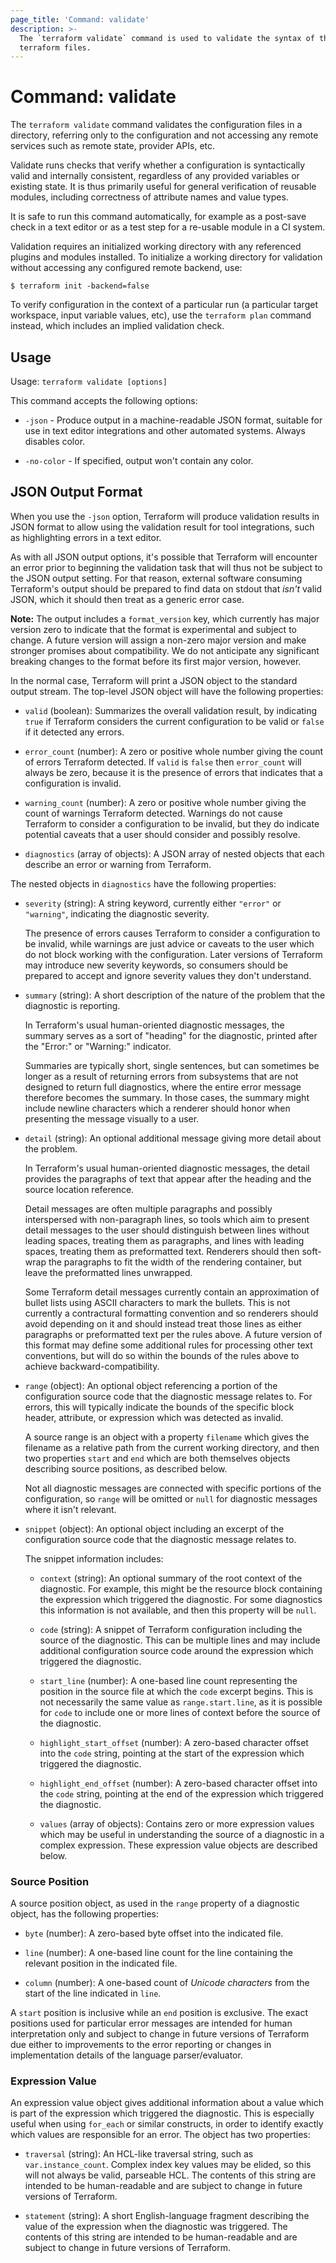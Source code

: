 ```yaml
---
page_title: 'Command: validate'
description: >-
  The `terraform validate` command is used to validate the syntax of the
  terraform files.
---
```


# Command: validate

The `terraform validate` command validates the configuration files in a
directory, referring only to the configuration and not accessing any remote
services such as remote state, provider APIs, etc.

Validate runs checks that verify whether a configuration is syntactically
valid and internally consistent, regardless of any provided variables or
existing state. It is thus primarily useful for general verification of
reusable modules, including correctness of attribute names and value types.

It is safe to run this command automatically, for example as a post-save
check in a text editor or as a test step for a re-usable module in a CI
system.

Validation requires an initialized working directory with any referenced
plugins and modules installed. To initialize a working directory for
validation without accessing any configured remote backend, use:

```
$ terraform init -backend=false
```

To verify configuration in the context of a particular run (a particular
target workspace, input variable values, etc), use the `terraform plan`
command instead, which includes an implied validation check.

## Usage

Usage: `terraform validate [options]`

This command accepts the following options:

- `-json` - Produce output in a machine-readable JSON format, suitable for
  use in text editor integrations and other automated systems. Always disables
  color.

- `-no-color` - If specified, output won't contain any color.
## JSON Output Format

When you use the `-json` option, Terraform will produce validation results
in JSON format to allow using the validation result for tool integrations, such
as highlighting errors in a text editor.

As with all JSON output options, it's possible that Terraform will encounter
an error prior to beginning the validation task that will thus not be subject
to the JSON output setting. For that reason, external software consuming
Terraform's output should be prepared to find data on stdout that _isn't_ valid
JSON, which it should then treat as a generic error case.

**Note:** The output includes a `format_version` key, which currently has major
version zero to indicate that the format is experimental and subject to change.
A future version will assign a non-zero major version and make stronger
promises about compatibility. We do not anticipate any significant breaking
changes to the format before its first major version, however.

In the normal case, Terraform will print a JSON object to the standard output
stream. The top-level JSON object will have the following properties:

* `valid` (boolean): Summarizes the overall validation result, by indicating
  `true` if Terraform considers the current configuration to be valid or
  `false` if it detected any errors.

* `error_count` (number): A zero or positive whole number giving the count
  of errors Terraform detected. If `valid` is `false` then `error_count` will
  always be zero, because it is the presence of errors that indicates that
  a configuration is invalid.

* `warning_count` (number): A zero or positive whole number giving the count
  of warnings Terraform detected. Warnings do not cause Terraform to consider
  a configuration to be invalid, but they do indicate potential caveats that
  a user should consider and possibly resolve.

* `diagnostics` (array of objects): A JSON array of nested objects that each
  describe an error or warning from Terraform.

The nested objects in `diagnostics` have the following properties:

* `severity` (string): A string keyword, currently either `"error"` or
  `"warning"`, indicating the diagnostic severity.

    The presence of errors causes Terraform to consider a configuration to be
    invalid, while warnings are just advice or caveats to the user which do not
    block working with the configuration. Later versions of Terraform may
    introduce new severity keywords, so consumers should be prepared to accept
    and ignore severity values they don't understand.

* `summary` (string): A short description of the nature of the problem that
  the diagnostic is reporting.

    In Terraform's usual human-oriented diagnostic messages, the summary serves
    as a sort of "heading" for the diagnostic, printed after the "Error:" or
    "Warning:" indicator.

    Summaries are typically short, single sentences, but can sometimes be longer
    as a result of returning errors from subsystems that are not designed to
    return full diagnostics, where the entire error message therefore becomes the
    summary. In those cases, the summary might include newline characters which
    a renderer should honor when presenting the message visually to a user.

* `detail` (string): An optional additional message giving more detail about
  the problem.

    In Terraform's usual human-oriented diagnostic messages, the detail provides
    the paragraphs of text that appear after the heading and the source location
    reference.

    Detail messages are often multiple paragraphs and possibly interspersed with
    non-paragraph lines, so tools which aim to present detail messages to the
    user should distinguish between lines without leading spaces, treating them
    as paragraphs, and lines with leading spaces, treating them as preformatted
    text. Renderers should then soft-wrap the paragraphs to fit the width of the
    rendering container, but leave the preformatted lines unwrapped.

    Some Terraform detail messages currently contain an approximation of bullet
    lists using ASCII characters to mark the bullets. This is not currently a
    contractural formatting convention and so renderers should avoid depending on
    it and should instead treat those lines as either paragraphs or preformatted
    text per the rules above. A future version of this format may define some
    additional rules for processing other text conventions, but will do so within
    the bounds of the rules above to achieve backward-compatibility.

* `range` (object): An optional object referencing a portion of the configuration
  source code that the diagnostic message relates to. For errors, this will
  typically indicate the bounds of the specific block header, attribute, or
  expression which was detected as invalid.

    A source range is an object with a property `filename` which gives the
    filename as a relative path from the current working directory, and then
    two properties `start` and `end` which are both themselves objects
    describing source positions, as described below.

    Not all diagnostic messages are connected with specific portions of the
    configuration, so `range` will be omitted or `null` for diagnostic messages
    where it isn't relevant.

* `snippet` (object): An optional object including an excerpt of the
  configuration source code that the diagnostic message relates to.

    The snippet information includes:

    * `context` (string): An optional summary of the root context of the
      diagnostic. For example, this might be the resource block containing the
      expression which triggered the diagnostic. For some diagnostics this
      information is not available, and then this property will be `null`.

    * `code` (string): A snippet of Terraform configuration including the
      source of the diagnostic. This can be multiple lines and may include
      additional configuration source code around the expression which
      triggered the diagnostic.

    * `start_line` (number): A one-based line count representing the position
      in the source file at which the `code` excerpt begins. This is not
      necessarily the same value as `range.start.line`, as it is possible for
      `code` to include one or more lines of context before the source of the
      diagnostic.

    * `highlight_start_offset` (number): A zero-based character offset into the
      `code` string, pointing at the start of the expression which triggered
      the diagnostic.

    * `highlight_end_offset` (number): A zero-based character offset into the
      `code` string, pointing at the end of the expression which triggered the
      diagnostic.

    * `values` (array of objects): Contains zero or more expression values
      which may be useful in understanding the source of a diagnostic in a
      complex expression. These expression value objects are described below.

### Source Position

A source position object, as used in the `range` property of a diagnostic
object, has the following properties:

* `byte` (number): A zero-based byte offset into the indicated file.

* `line` (number): A one-based line count for the line containing the relevant
  position in the indicated file.

* `column` (number): A one-based count of _Unicode characters_ from the start
  of the line indicated in `line`.

A `start` position is inclusive while an `end` position is exclusive. The
exact positions used for particular error messages are intended for human
interpretation only and subject to change in future versions of Terraform due
either to improvements to the error reporting or changes in implementation
details of the language parser/evaluator.

### Expression Value

An expression value object gives additional information about a value which is
part of the expression which triggered the diagnostic. This is especially
useful when using `for_each` or similar constructs, in order to identify
exactly which values are responsible for an error. The object has two properties:

* `traversal` (string): An HCL-like traversal string, such as
  `var.instance_count`. Complex index key values may be elided, so this will
  not always be valid, parseable HCL. The contents of this string are intended
  to be human-readable and are subject to change in future versions of
  Terraform.

* `statement` (string): A short English-language fragment describing the value
  of the expression when the diagnostic was triggered. The contents of this
  string are intended to be human-readable and are subject to change in future
  versions of Terraform.
